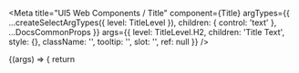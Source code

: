 
<Meta
  title="UI5 Web Components / Title"
  component={Title}
  argTypes={{
    ...createSelectArgTypes({ level: TitleLevel }),
    children: { control: 'text' },
    ...DocsCommonProps
  }}
  args={{
    level: TitleLevel.H2,
    children: 'Title Text',
    style: {},
    className: '',
    tooltip: '',
    slot: '',
    ref: null
  }}
/>

<DocsHeader />

<Canvas>
  <Story name="Default">
    {(args) => {
      return <Title {...args} />;
    }}
  </Story>
</Canvas>

<ArgsTable story="." />
